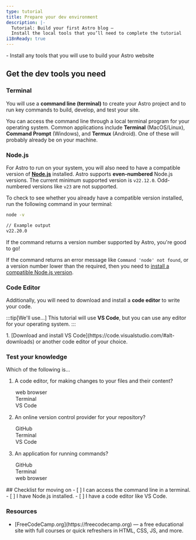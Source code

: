 ```yaml
---
type: tutorial
title: Prepare your dev environment
description: |-
  Tutorial: Build your first Astro blog —
  Install the local tools that you’ll need to complete the tutorial
i18nReady: true
---
```


<PreCheck>
  - Install any tools that you will use to build your Astro website
</PreCheck>

## Get the dev tools you need

### Terminal

You will use a **command line (terminal)** to create your Astro project and to run key commands to build, develop, and test your site.

You can access the command line through a local terminal program for your operating system. Common applications include **Terminal** (MacOS/Linux), **Command Prompt** (Windows), and **Termux** (Android). One of these will probably already be on your machine. 

### Node.js

For Astro to run on your system, you will also need to have a compatible version of [**Node.js**](https://nodejs.org/en/) installed. Astro supports **even-numbered** Node.js versions. The current minimum supported version is `v22.12.0`. Odd-numbered versions like `v23` are not supported.

To check to see whether you already have a compatible version installed, run the following command in your terminal:

```sh
node -v

// Example output
v22.20.0
```

If the command returns a version number supported by Astro, you're good to go!

If the command returns an error message like `Command 'node' not found`, or a version number lower than the required, then you need to [install a compatible Node.js version](https://docs.npmjs.com/downloading-and-installing-node-js-and-npm).

### Code Editor

Additionally, you will need to download and install a **code editor** to write your code. 

:::tip[We'll use...]
This tutorial will use **VS Code**, but you can use any editor for your operating system.
:::

<Steps>
1. [Download and install VS Code](https://code.visualstudio.com/#alt-downloads) or another code editor of your choice. 
</Steps>


<Box icon="question-mark">

### Test your knowledge

Which of the following is...
1. A code editor, for making changes to your files and their content?

    <MultipleChoice>
      <Option>
        web browser
      </Option>
      <Option>
        Terminal
      </Option>
      <Option isCorrect>
        VS Code
      </Option>
    </MultipleChoice>

2. An online version control provider for your repository?

    <MultipleChoice>
      <Option isCorrect>
        GitHub
      </Option>
      <Option>
        Terminal
      </Option>
      <Option>
        VS Code
      </Option>
    </MultipleChoice>

3. An application for running commands?
    <MultipleChoice>
      <Option>
        GitHub
      </Option>
      <Option isCorrect>
        Terminal
      </Option>
      <Option>
        web browser
      </Option>
    </MultipleChoice>

</Box>

<Box icon="check-list">
## Checklist for moving on

<Checklist>
- [ ] I can access the command line in a terminal.
- [ ] I have Node.js installed.
- [ ] I have a code editor like VS Code.
</Checklist>
</Box>


### Resources

- <p>[FreeCodeCamp.org](https://freecodecamp.org) <Badge class="neutral-badge" text="external" /> — a free educational site with full courses or quick refreshers in HTML, CSS, JS, and more.</p>
